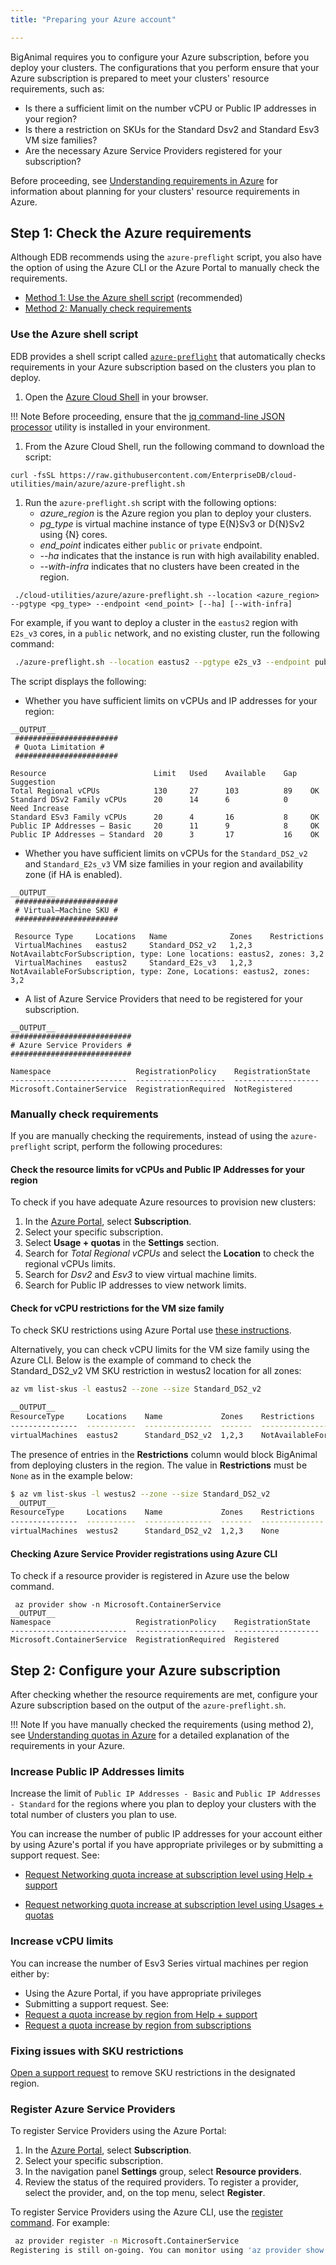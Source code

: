 ```yaml
---
title: "Preparing your Azure account"

---
```


BigAnimal requires you to configure your Azure subscription, before you deploy your clusters. The configurations that you perform ensure that your Azure subscription is prepared to meet your clusters' resource requirements, such as: 

 * Is there a sufficient limit on the number vCPU or Public IP addresses in your region?
 * Is there a restriction on SKUs for the Standard Dsv2 and Standard Esv3 VM size families?
 * Are the necessary Azure Service Providers registered for your subscription?

Before proceeding, see [Understanding requirements in Azure](../01_preparing_azure/01_understanding_qotas_in_azure) for information about planning for your clusters' resource requirements in Azure.

## Step 1: Check the Azure requirements

Although EDB recommends using the `azure-preflight` script, you also have the option of using the Azure CLI or the Azure Portal to manually check the requirements.

 * [Method 1: Use the Azure shell script](#use-the-azure-shell-script) (recommended)
 * [Method 2: Manually check requirements](#manually-check-requirements)


### Use the Azure shell script

EDB provides a shell script called [`azure-preflight`](https://github.com/EnterpriseDB/cloud-utilities/blob/main/azure/azure-preflight.sh) that automatically checks requirements in your Azure subscription based on the clusters you plan to deploy.

1. Open the [Azure Cloud Shell](https://shell.azure.com/) in your browser.
 
 !!! Note
     Before proceeding, ensure that the [jq command-line JSON processor](https://stedolan.github.io/jq/) utility is installed in your environment.

1. From the Azure Cloud Shell, run the following command to download the script:  

 ```
 curl -fsSL https://raw.githubusercontent.com/EnterpriseDB/cloud-utilities/main/azure/azure-preflight.sh
 ```

1. Run the `azure-preflight.sh` script with the following options: 
   - *azure_region* is the Azure region you plan to deploy your clusters.
   - *pg_type* is virtual machine instance of type E{N}Sv3 or D{N}Sv2 using {N} cores.
   - *end_point* indicates either `public` or `private` endpoint.
   - *--ha* indicates that the instance is run with high availability enabled.
   - *--with-infra* indicates that no clusters have been created in the region.

  
 ```
  ./cloud-utilities/azure/azure-preflight.sh --location <azure_region> --pgtype <pg_type> --endpoint <end_point> [--ha] [--with-infra]
   ```
    


 For example, if you want to deploy a cluster in the `eastus2` region with `E2s_v3` cores, in a `public` network, and no existing cluster, run the following command:

 ```sh
  ./azure-preflight.sh --location eastus2 --pgtype e2s_v3 --endpoint public --with-infra
 ```

The script displays the following:  
 
 * Whether you have sufficient limits on vCPUs and IP addresses for your region:

 ```
 __OUTPUT__
  ####################### 
  # Quota Limitation # 
  ####################### 

 Resource                        Limit   Used    Available    Gap   Suggestion 
 Total Regional vCPUs            130     27      103          89    OK 
 Standard DSv2 Family vCPUs      20      14      6            0     Need Increase 
 Standard ESv3 Family vCPUs      20      4       16           8     OK 
 Public IP Addresses — Basic     20      11      9            8     OK 
 Public IP Addresses — Standard  20      3       17           16    OK 
 ```

 * Whether you have sufficient limits on vCPUs for the `Standard_DS2_v2` and `Standard_E2s_v3` VM size families in your region and availability zone (if HA is enabled).

 ```
 __OUTPUT__
  ####################### 
  # Virtual—Machine SKU # 
  ####################### 
  
  Resource Type     Locations   Name              Zones    Restrictions 
  VirtualMachines   eastus2     Standard_DS2_v2   1,2,3    NotAvailabtcForSubscription, type: Lone locations: eastus2, zones: 3,2
  VirtualMachines   eastus2     Standard_E2s_v3   1,2,3    NotAvailableForSubscription, type: Zone, Locations: eastus2, zones: 3,2 
 ```
 * A list of Azure Service Providers that need to be registered for your subscription.

 ```
 __OUTPUT__
 ########################### 
 # Azure Service Providers # 
 ########################### 

 Namespace                   RegistrationPolicy    RegistrationState
 --------------------------  --------------------  -------------------
 Microsoft.ContainerService  RegistrationRequired  NotRegistered
 
 ```
 

### Manually check requirements
If you are manually checking the requirements, instead of using the `azure-preflight` script, perform the following procedures:

#### Check the resource limits for vCPUs and Public IP Addresses for your region

To check if you have adequate Azure resources to provision new clusters:

1. In the [Azure Portal](https://portal.azure.com/), select **Subscription**.
2. Select your specific subscription.
3. Select **Usage + quotas** in the **Settings** section.
4. Search for *Total Regional vCPUs* and select the **Location** to check the regional vCPUs limits.
5. Search for *Dsv2* and *Esv3* to view virtual machine limits.
6. Search for Public IP addresses to view network limits.


#### Check for vCPU restrictions for the VM size family
To check SKU restrictions using Azure Portal use [these instructions](https://docs.microsoft.com/en-us/azure/azure-resource-manager/templates/error-sku-not-available#solution-3---azure-portal).

Alternatively, you can check vCPU limits for the VM size family using the Azure CLI. Below is the example of command to check the Standard_DS2_v2 VM SKU restriction in westus2 location for all zones:

```sh
az vm list-skus -l eastus2 --zone --size Standard_DS2_v2

__OUTPUT__
ResourceType     Locations    Name             Zones    Restrictions
---------------  -----------  ---------------  -------  -----------------------------------------------------------------------
virtualMachines  eastus2      Standard_DS2_v2  1,2,3    NotAvailableForSubscription, type: Zone, locations: eastus2, zones: 3,2
```
The presence of entries in the **Restrictions** column would block BigAnimal from deploying clusters in the region. The value in **Restrictions** must be `None` as in the example below:

```sh
$ az vm list-skus -l westus2 --zone --size Standard_DS2_v2
__OUTPUT__
ResourceType     Locations    Name             Zones    Restrictions
---------------  -----------  ---------------  -------  --------------
virtualMachines  westus2      Standard_DS2_v2  1,2,3    None
```


#### Checking Azure Service Provider registrations using Azure CLI

To check if a  resource provider is registered in Azure use the below command. 

```
 az provider show -n Microsoft.ContainerService
__OUTPUT__
Namespace                   RegistrationPolicy    RegistrationState
--------------------------  --------------------  -------------------
Microsoft.ContainerService  RegistrationRequired  Registered
```

## Step 2: Configure your Azure subscription

After checking whether the resource requirements are met, configure your Azure subscription based on the output of the `azure-preflight.sh`. 

!!! Note
    If you have manually checked the requirements (using method 2), see [Understanding quotas in Azure](../01_increasing_qotas_in_azure/01_understanding_qotas_in_azure) for a detailed explanation of the requirements in your Azure. 

### Increase Public IP Addresses limits

Increase the limit of `Public IP Addresses - Basic` and `Public IP Addresses - Standard` for the regions where you plan to deploy your clusters with the total number of clusters you plan to use.

You can increase the number of public IP addresses for your account either by using Azure's portal if you have appropriate privileges or by submitting a support request. See:

* [Request Networking quota increase at subscription level using Help + support](https://docs.microsoft.com/en-us/azure/azure-portal/supportability/networking-quota-requests#request-networking-quota-increase-at-subscription-level-using-help--support)

* [Request networking quota increase at subscription level using Usages + quotas](https://docs.microsoft.com/en-us/azure/azure-portal/supportability/networking-quota-requests#request-networking-quota-increase-at-subscription-level-using-usages--quotas)


### Increase vCPU limits

You can increase the number of Esv3 Series virtual machines per region either by: 

* Using the Azure Portal, if you have appropriate privileges
* Submitting a support request. See:
 * [Request a quota increase by region from Help + support](https://docs.microsoft.com/en-us/azure/azure-portal/supportability/regional-quota-requests#request-a-quota-increase-by-region-from-help--support)
 * [Request a quota increase by region from subscriptions](https://docs.microsoft.com/en-us/azure/azure-portal/supportability/regional-quota-requests#request-a-quota-increase-by-region-from-subscriptions)

### Fixing issues with SKU restrictions

[Open a support request](https://docs.microsoft.com/en-us/troubleshoot/azure/general/region-access-request-process)  to remove SKU restrictions in the designated region.


### Register Azure Service Providers 
To register Service Providers using the Azure Portal:

1. In the [Azure Portal](https://portal.azure.com/), select **Subscription**.
2. Select your specific subscription.
3. In the navigation panel **Settings** group, select **Resource providers**.
4. Review the status of the required providers. To register a provider, select the provider, and, on the top menu, select **Register**.

To register Service Providers using the Azure CLI,
use the [register command](https://docs.microsoft.com/en-us/cli/azure/provider?view=azure-cli-latest#az_provider_register). For example:

```sh
 az provider register -n Microsoft.ContainerService
Registering is still on-going. You can monitor using 'az provider show -n Microsoft.ContainerService

```



